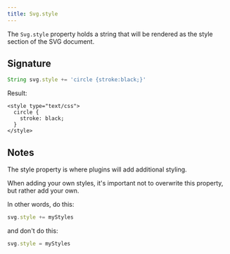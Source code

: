 ```yaml
---
title: Svg.style
---
```


The `Svg.style` property holds a string that will be rendered as the style
section of the SVG document.

## Signature

```js
String svg.style += 'circle {stroke:black;}'
```

Result:

```
<style type="text/css">
  circle {
    stroke: black;
  }
</style>
```

## Notes

The style property is where plugins will add additional styling.

When adding your own styles, it's important not to
overwrite this property, but rather add your own.

In other words, do this:

```js
svg.style += myStyles
```

and don't do this:

```js
svg.style = myStyles
```
